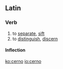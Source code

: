 ==Latin==

===Verb===
{{la-verb|cerno|cernō|cernere|cernere|crevi|crēvī|cretum|crētum}}

# to [[separate]], [[sift]]
# to [[distinguish]], [[discern]]

====Inflection====
{{la-inflec-3rd|cern|crēv|crēt}}

[[ko:cerno]]
[[io:cerno]]